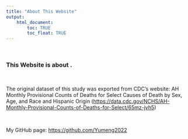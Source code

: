 ```yaml
---
title: "About This Website"
output: 
    html_document:
        toc: TRUE
        toc_float: TRUE
---
```


<br>

### This Website is about .

<br>

The original dataset of this study was exported from CDC's website: 
AH Monthly Provisional Counts of Deaths for Select Causes of Death by Sex, Age, and Race and Hispanic Origin (<https://data.cdc.gov/NCHS/AH-Monthly-Provisional-Counts-of-Deaths-for-Select/65mz-jvh5>)

<br>

My GitHub page: <https://github.com/Yumeng2022>

<br>


